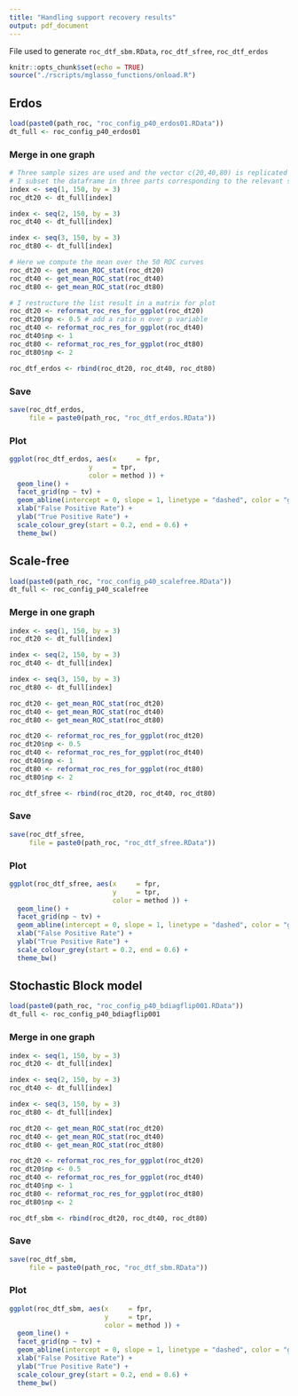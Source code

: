 ```yaml
---
title: "Handling support recovery results"
output: pdf_document
---
```


File used to generate `roc_dtf_sbm.RData`, `roc_dtf_sfree`, `roc_dtf_erdos`

```r
knitr::opts_chunk$set(echo = TRUE)
source("./rscripts/mglasso_functions/onload.R")
```

## Erdos
```r
load(paste0(path_roc, "roc_config_p40_erdos01.RData")) 
dt_full <- roc_config_p40_erdos01
```

### Merge in one graph
```r
# Three sample sizes are used and the vector c(20,40,80) is replicated 50 times
# I subset the dataframe in three parts corresponding to the relevant sample sizes
index <- seq(1, 150, by = 3)
roc_dt20 <- dt_full[index]

index <- seq(2, 150, by = 3)
roc_dt40 <- dt_full[index]

index <- seq(3, 150, by = 3)
roc_dt80 <- dt_full[index]

# Here we compute the mean over the 50 ROC curves
roc_dt20 <- get_mean_ROC_stat(roc_dt20)
roc_dt40 <- get_mean_ROC_stat(roc_dt40)
roc_dt80 <- get_mean_ROC_stat(roc_dt80)

# I restructure the list result in a matrix for plot
roc_dt20 <- reformat_roc_res_for_ggplot(roc_dt20)
roc_dt20$np <- 0.5 # add a ratio n over p variable
roc_dt40 <- reformat_roc_res_for_ggplot(roc_dt40)
roc_dt40$np <- 1
roc_dt80 <- reformat_roc_res_for_ggplot(roc_dt80)
roc_dt80$np <- 2

roc_dtf_erdos <- rbind(roc_dt20, roc_dt40, roc_dt80)
```

### Save
```r
save(roc_dtf_erdos,
     file = paste0(path_roc, "roc_dtf_erdos.RData"))
```

### Plot
```r
ggplot(roc_dtf_erdos, aes(x     = fpr, 
                    y     = tpr, 
                    color = method )) + 
  geom_line() + 
  facet_grid(np ~ tv) +
  geom_abline(intercept = 0, slope = 1, linetype = "dashed", color = "grey") +
  xlab("False Positive Rate") +
  ylab("True Positive Rate") +
  scale_colour_grey(start = 0.2, end = 0.6) + 
  theme_bw()
```

## Scale-free
```r
load(paste0(path_roc, "roc_config_p40_scalefree.RData")) 
dt_full <- roc_config_p40_scalefree
```

### Merge in one graph
```r
index <- seq(1, 150, by = 3)
roc_dt20 <- dt_full[index]

index <- seq(2, 150, by = 3)
roc_dt40 <- dt_full[index]

index <- seq(3, 150, by = 3)
roc_dt80 <- dt_full[index]

roc_dt20 <- get_mean_ROC_stat(roc_dt20)
roc_dt40 <- get_mean_ROC_stat(roc_dt40)
roc_dt80 <- get_mean_ROC_stat(roc_dt80)

roc_dt20 <- reformat_roc_res_for_ggplot(roc_dt20)
roc_dt20$np <- 0.5
roc_dt40 <- reformat_roc_res_for_ggplot(roc_dt40)
roc_dt40$np <- 1
roc_dt80 <- reformat_roc_res_for_ggplot(roc_dt80)
roc_dt80$np <- 2

roc_dtf_sfree <- rbind(roc_dt20, roc_dt40, roc_dt80)
```

### Save
```r
save(roc_dtf_sfree,
     file = paste0(path_roc, "roc_dtf_sfree.RData"))
```

### Plot
```r
ggplot(roc_dtf_sfree, aes(x     = fpr, 
                          y     = tpr, 
                          color = method )) + 
  geom_line() + 
  facet_grid(np ~ tv) +
  geom_abline(intercept = 0, slope = 1, linetype = "dashed", color = "grey") +
  xlab("False Positive Rate") +
  ylab("True Positive Rate") +
  scale_colour_grey(start = 0.2, end = 0.6) + 
  theme_bw()
```

## Stochastic Block model  
```r
load(paste0(path_roc, "roc_config_p40_bdiagflip001.RData")) 
dt_full <- roc_config_p40_bdiagflip001
```

### Merge in one graph
```r
index <- seq(1, 150, by = 3)
roc_dt20 <- dt_full[index]

index <- seq(2, 150, by = 3)
roc_dt40 <- dt_full[index]

index <- seq(3, 150, by = 3)
roc_dt80 <- dt_full[index]

roc_dt20 <- get_mean_ROC_stat(roc_dt20)
roc_dt40 <- get_mean_ROC_stat(roc_dt40)
roc_dt80 <- get_mean_ROC_stat(roc_dt80)

roc_dt20 <- reformat_roc_res_for_ggplot(roc_dt20)
roc_dt20$np <- 0.5
roc_dt40 <- reformat_roc_res_for_ggplot(roc_dt40)
roc_dt40$np <- 1
roc_dt80 <- reformat_roc_res_for_ggplot(roc_dt80)
roc_dt80$np <- 2

roc_dtf_sbm <- rbind(roc_dt20, roc_dt40, roc_dt80)
```

### Save
```r
save(roc_dtf_sbm,
     file = paste0(path_roc, "roc_dtf_sbm.RData"))
```

### Plot
```r
ggplot(roc_dtf_sbm, aes(x     = fpr, 
                        y     = tpr, 
                        color = method )) + 
  geom_line() + 
  facet_grid(np ~ tv) +
  geom_abline(intercept = 0, slope = 1, linetype = "dashed", color = "grey") +
  xlab("False Positive Rate") +
  ylab("True Positive Rate") +
  scale_colour_grey(start = 0.2, end = 0.6) + 
  theme_bw()
```
